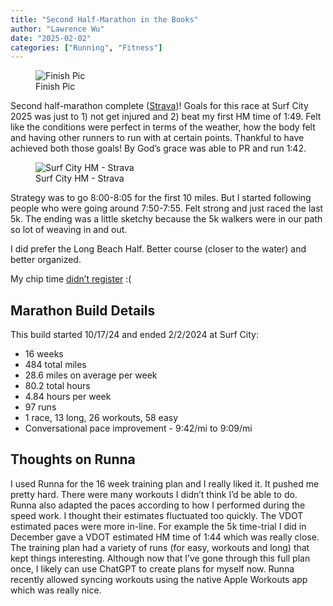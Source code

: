 ```yaml
---
title: "Second Half-Marathon in the Books"
author: "Lawrence Wu"    
date: "2025-02-02"
categories: ["Running", "Fitness"]
---
```


![Finish Pic](./finish_pic.jpg)

Second half-marathon complete ([Strava](https://www.strava.com/activities/13521918538))! Goals for this race at Surf City 2025 was just to 1) not get injured and 2) beat my first HM time of 1:49. Felt like the conditions were perfect in terms of the weather, how the body felt and having other runners to run with at certain points. Thankful to have achieved both those goals! By God's grace was able to PR and run 1:42.

![Surf City HM - Strava](./strava_hm.png)

Strategy was to go 8:00-8:05 for the first 10 miles. But I started following people who were going around 7:50-7:55. Felt strong and just raced the last 5k. The ending was a little sketchy because the 5k walkers were in our path so lot of weaving in and out.

I did prefer the Long Beach Half. Better course (closer to the water) and better organized.

My chip time [didn’t register](https://results2.xacte.com/#/e/2571/searchable/7288) :(

## Marathon Build Details

This build started 10/17/24 and ended 2/2/2024 at Surf City:

- 16 weeks
- 484 total miles
- 28.6 miles on average per week
- 80.2 total hours
- 4.84 hours per week
- 97 runs
- 1 race, 13 long, 26 workouts, 58 easy
- Conversational pace improvement - 9:42/mi to 9:09/mi

## Thoughts on Runna 

I used Runna for the 16 week training plan and I really liked it. It pushed me pretty hard. There were many workouts I didn't think I'd be able to do. Runna also adapted the paces according to how I performed during the speed work. I thought their estimates fluctuated too quickly. The VDOT estimated paces were more in-line. For example the 5k time-trial I did in December gave a VDOT estimated HM time of 1:44 which was really close. The training plan had a variety of runs (for easy, workouts and long) that kept things interesting. Although now that I've gone through this full plan once, I likely can use ChatGPT to create plans for myself now. Runna recently allowed syncing workouts using the native Apple Workouts app which was really nice.
